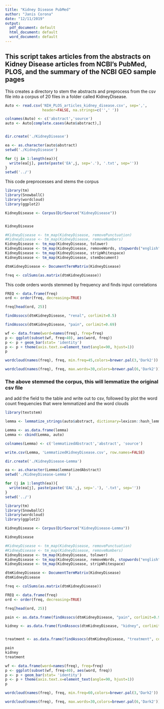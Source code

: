 ---
title: "Kidney Disease PubMed"
author: "Janis Corona"
date: "12/11/2019"
output:
  pdf_document: default
  html_document: default
  word_document: default
---

## This script takes articles from the abstracts on Kidney Disease articles from NCBI's PubMed, PLOS, and the summary of the NCBI GEO sample pages


This creates a directory to stem the abstracts and preprocess from the csv file
into a corpus of 20 files in a folder called KidneyDisease.
```{r, error=FALSE, message=FALSE, warning=FALSE}
Auto <- read.csv('NIH_PLOS_articles_kidney_disease.csv', sep=',',
                 header=FALSE, na.strings=c('',' '))
```

```{r, error=FALSE, message=FALSE, warning=FALSE}
colnames(Auto) <- c('abstract','source')
auto <- Auto[complete.cases(Auto$abstract),]


dir.create('./KidneyDisease')

ea <- as.character(auto$abstract)
setwd('./KidneyDisease')

for (j in 1:length(ea)){
  write(ea[j], paste(paste('EA',j, sep='.'), '.txt', sep=''))
}
setwd('../')


```

This code preprocesses and stems the corpus
```{r, error=FALSE, warning=FALSE, message=FALSE}
library(tm)
library(SnowballC)
library(wordcloud)
library(ggplot2)

KidneyDisease <- Corpus(DirSource("KidneyDisease"))


KidneyDisease

#KidneyDisease <- tm_map(KidneyDisease, removePunctuation)
#KidneyDisease <- tm_map(KidneyDisease, removeNumbers)
KidneyDisease <- tm_map(KidneyDisease, tolower)
KidneyDisease <- tm_map(KidneyDisease, removeWords, stopwords("english"))
KidneyDisease <- tm_map(KidneyDisease, stripWhitespace)
KidneyDisease <- tm_map(KidneyDisease, stemDocument)

dtmKidneyDisease <- DocumentTermMatrix(KidneyDisease)

freq <- colSums(as.matrix(dtmKidneyDisease))

```

This code orders words stemmed by frequency and finds input correlations
```{r}
FREQ <- data.frame(freq)
ord <- order(freq, decreasing=TRUE)

freq[head(ord, 25)]


```


```{r}
findAssocs(dtmKidneyDisease, "renal", corlimit=0.5)

```


```{r}
findAssocs(dtmKidneyDisease, "pain", corlimit=0.69)
```


```{r}
wf <- data.frame(word=names(freq), freq=freq)
p <- ggplot(subset(wf, freq>40), aes(word, freq))
p <- p + geom_bar(stat= 'identity') 
p <- p + theme(axis.text.x=element_text(angle=90, hjust=1)) 
p

```


```{r}
wordcloud(names(freq), freq, min.freq=45,colors=brewer.pal(3,'Dark2'))

```


```{r}
wordcloud(names(freq), freq, max.words=30,colors=brewer.pal(6,'Dark2'))

```

### The above stemmed the corpus, this will lemmatize the original csv file
and add the field to the table and write out to csv, followed by plot the 
word count frequencies that were lemmatized and the word clouds

```{r, error=FALSE, message=FALSE, warning=FALSE}
library(textstem)

lemma <- lemmatize_strings(auto$abstract, dictionary=lexicon::hash_lemmas)

Lemma <- as.data.frame(lemma)
Lemma <- cbind(Lemma, auto)

colnames(Lemma) <- c('lemmatizedAbstract','abstract', 'source')

write.csv(Lemma, 'LemmatizedKidneyDisease.csv', row.names=FALSE)

```

```{r, error=FALSE, message=FALSE, warning=FALSE}
dir.create('./KidneyDisease-Lemma')

ea <- as.character(Lemma$lemmatizedAbstract)
setwd('./KidneyDisease-Lemma')

for (j in 1:length(ea)){
  write(ea[j], paste(paste('EAL',j, sep='.'), '.txt', sep=''))
}
setwd('../')

```

```{r, error=FALSE, message=FALSE, warning=FALSE}
library(tm)
library(SnowballC)
library(wordcloud)
library(ggplot2)

```



```{r}
KidneyDisease <- Corpus(DirSource("KidneyDisease-Lemma"))

KidneyDisease

#KidneyDisease <- tm_map(KidneyDisease, removePunctuation)
#KidneyDisease <- tm_map(KidneyDisease, removeNumbers)
KidneyDisease <- tm_map(KidneyDisease, tolower)
KidneyDisease <- tm_map(KidneyDisease, removeWords, stopwords("english"))
KidneyDisease <- tm_map(KidneyDisease, stripWhitespace)

dtmKidneyDisease <- DocumentTermMatrix(KidneyDisease)
dtmKidneyDisease

```

```{r}
freq <- colSums(as.matrix(dtmKidneyDisease))

FREQ <- data.frame(freq)
ord <- order(freq, decreasing=TRUE)

freq[head(ord, 25)]

```


```{r}
pain <- as.data.frame(findAssocs(dtmKidneyDisease, "pain", corlimit=0.99))

kidney <- as.data.frame(findAssocs(dtmKidneyDisease, "kidney", corlimit=0.65))


treatment <- as.data.frame(findAssocs(dtmKidneyDisease, "treatment", corlimit=0.81))

pain
kidney
treatment
```

```{r, width=500, height=500}
wf <- data.frame(word=names(freq), freq=freq)
p <- ggplot(subset(wf, freq>40), aes(word, freq))
p <- p + geom_bar(stat= 'identity') 
p <- p + theme(axis.text.x=element_text(angle=90, hjust=1)) 
p

```

```{r}
wordcloud(names(freq), freq, min.freq=60,colors=brewer.pal(3,'Dark2'))

```

```{r}
wordcloud(names(freq), freq, max.words=30,colors=brewer.pal(6,'Dark2'))

```

